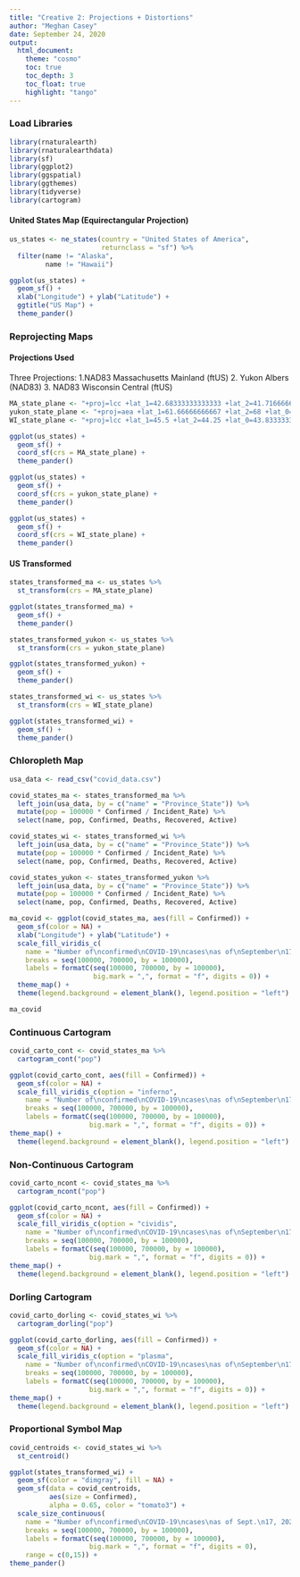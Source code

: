 ```yaml
---
title: "Creative 2: Projections + Distortions"
author: "Meghan Casey"
date: September 24, 2020
output: 
  html_document:
    theme: "cosmo"
    toc: true
    toc_depth: 3  
    toc_float: true    
    highlight: "tango"
---
```

### Load Libraries
``` r
library(rnaturalearth)
library(rnaturalearthdata)
library(sf)
library(ggplot2)
library(ggspatial)
library(ggthemes)
library(tidyverse)
library(cartogram)
```

#### United States Map (Equirectangular Projection)
``` r
us_states <- ne_states(country = "United States of America",
                       returnclass = "sf") %>%
  filter(name != "Alaska",
         name != "Hawaii")

ggplot(us_states) +
  geom_sf() +
  xlab("Longitude") + ylab("Latitude") +
  ggtitle("US Map") +
  theme_pander()

```

### Reprojecting Maps
#### Projections Used
Three Projections: 1.NAD83 Massachusetts Mainland (ftUS) 2. Yukon Albers (NAD83) 3. NAD83 Wisconsin Central (ftUS)
```r
MA_state_plane <- "+proj=lcc +lat_1=42.68333333333333 +lat_2=41.71666666666667 +lat_0=41 +lon_0=-71.5 +x_0=200000.0001016002 +y_0=750000 +ellps=GRS80 +datum=NAD83 +to_meter=0.3048006096012192 +no_defs"
yukon_state_plane <- "+proj=aea +lat_1=61.66666666667 +lat_2=68 +lat_0=59 +lon_0=-132.5 +x_0=500000 +y_0=500000 +ellps=GRS80 +datum=NAD83 +units=m +no_defs"
WI_state_plane <- "+proj=lcc +lat_1=45.5 +lat_2=44.25 +lat_0=43.83333333333334 +lon_0=-90 +x_0=600000 +y_0=0 +ellps=GRS80 +datum=NAD83 +to_meter=0.3048006096012192 +no_defs"
```

```r
ggplot(us_states) +
  geom_sf() +
  coord_sf(crs = MA_state_plane) +
  theme_pander()
```
```r
ggplot(us_states) +
  geom_sf() +
  coord_sf(crs = yukon_state_plane) +
  theme_pander()
```
```r
ggplot(us_states) +
  geom_sf() +
  coord_sf(crs = WI_state_plane) +
  theme_pander()
```

#### US Transformed
```r
states_transformed_ma <- us_states %>%
  st_transform(crs = MA_state_plane)

ggplot(states_transformed_ma) +
  geom_sf() +
  theme_pander()
```

```r
states_transformed_yukon <- us_states %>%
  st_transform(crs = yukon_state_plane)

ggplot(states_transformed_yukon) +
  geom_sf() +
  theme_pander()
```

```r
states_transformed_wi <- us_states %>%
  st_transform(crs = WI_state_plane)

ggplot(states_transformed_wi) +
  geom_sf() +
  theme_pander()
```

### Chloropleth Map
```r
usa_data <- read_csv("covid_data.csv")

covid_states_ma <- states_transformed_ma %>%
  left_join(usa_data, by = c("name" = "Province_State")) %>%
  mutate(pop = 100000 * Confirmed / Incident_Rate) %>%
  select(name, pop, Confirmed, Deaths, Recovered, Active)

covid_states_wi <- states_transformed_wi %>%
  left_join(usa_data, by = c("name" = "Province_State")) %>%
  mutate(pop = 100000 * Confirmed / Incident_Rate) %>%
  select(name, pop, Confirmed, Deaths, Recovered, Active)

covid_states_yukon <- states_transformed_yukon %>%
  left_join(usa_data, by = c("name" = "Province_State")) %>%
  mutate(pop = 100000 * Confirmed / Incident_Rate) %>%
  select(name, pop, Confirmed, Deaths, Recovered, Active)
```

``` r
ma_covid <- ggplot(covid_states_ma, aes(fill = Confirmed)) +
  geom_sf(color = NA) +
  xlab("Longitude") + ylab("Latitude") +
  scale_fill_viridis_c(
    name = "Number of\nconfirmed\nCOVID-19\ncases\nas of\nSeptember\n17, 2020",
    breaks = seq(100000, 700000, by = 100000),
    labels = formatC(seq(100000, 700000, by = 100000),
                     big.mark = ",", format = "f", digits = 0)) +
  theme_map() +
  theme(legend.background = element_blank(), legend.position = "left")

ma_covid
```

### Continuous Cartogram
```r
covid_carto_cont <- covid_states_ma %>%
  cartogram_cont("pop")

ggplot(covid_carto_cont, aes(fill = Confirmed)) +
  geom_sf(color = NA) +
  scale_fill_viridis_c(option = "inferno",
    name = "Number of\nconfirmed\nCOVID-19\ncases\nas of\nSeptember\n17, 2020",
    breaks = seq(100000, 700000, by = 100000),
    labels = formatC(seq(100000, 700000, by = 100000),
                    big.mark = ",", format = "f", digits = 0)) +
theme_map() +
  theme(legend.background = element_blank(), legend.position = "left")
```

### Non-Continuous Cartogram
```r
covid_carto_ncont <- covid_states_ma %>%
  cartogram_ncont("pop")

ggplot(covid_carto_ncont, aes(fill = Confirmed)) +
  geom_sf(color = NA) +
  scale_fill_viridis_c(option = "cividis",
    name = "Number of\nconfirmed\nCOVID-19\ncases\nas of\nSeptember\n17, 2020",
    breaks = seq(100000, 700000, by = 100000),
    labels = formatC(seq(100000, 700000, by = 100000),
                    big.mark = ",", format = "f", digits = 0)) +
theme_map() +
  theme(legend.background = element_blank(), legend.position = "left") 
```

### Dorling Cartogram
```r
covid_carto_dorling <- covid_states_wi %>%
  cartogram_dorling("pop")

ggplot(covid_carto_dorling, aes(fill = Confirmed)) +
  geom_sf(color = NA) +
  scale_fill_viridis_c(option = "plasma",
    name = "Number of\nconfirmed\nCOVID-19\ncases\nas of\nSeptember\n17, 2020",
    breaks = seq(100000, 700000, by = 100000),
    labels = formatC(seq(100000, 700000, by = 100000),
                    big.mark = ",", format = "f", digits = 0)) +
theme_map() +
  theme(legend.background = element_blank(), legend.position = "left")
```

### Proportional Symbol Map
```r
covid_centroids <- covid_states_wi %>%
  st_centroid()

ggplot(states_transformed_wi) +
  geom_sf(color = "dimgray", fill = NA) +
  geom_sf(data = covid_centroids,
          aes(size = Confirmed),
          alpha = 0.65, color = "tomato3") +
  scale_size_continuous(
    name = "Number of\nconfirmed\nCOVID-19\ncases\nas of Sept.\n17, 2020",
    breaks = seq(100000, 700000, by = 100000),
    labels = formatC(seq(100000, 700000, by = 100000),
                    big.mark = ",", format = "f", digits = 0),
    range = c(0,15)) +
theme_pander()
```